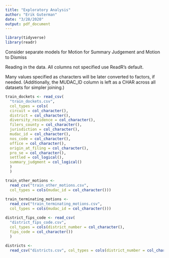 ```yaml
---
title: "Exploratory Analysis"
author: "Erik Guterman"
date: "3/28/2020"
output: pdf_document
---
```


```r
library(tidyverse)
library(readr)
```


Consider separate models for Motion for Summary Judgement and Motion to Dismiss

Reading in the data. All columns not specified use ReadR's default. 

Many values specified as characters will be later converted to factors, if needed. (Additionally, the MUDAC_ID column is left as a CHAR across all datasets for simpler joining.)


```r
train_dockets <- read_csv(
  "train_dockets.csv",
  col_types = cols(
  circuit = col_character(),
  district = col_character(),
  diversity_residence = col_character(),
  filers_county = col_character(),
  jurisdiction = col_character(),
  mudac_id = col_character(),
  nos_code = col_character(),
  office = col_character(),
  origin_at_filing = col_character(),
  pro_se = col_character(),
  settled = col_logical(),
  summary_judgment = col_logical()
  )
  )

train_other_motions <-
  read_csv("train_other_motions.csv",
  col_types = cols(mudac_id = col_character()))
  
train_terminating_motions <-
  read_csv("train_terminating_motions.csv",
  col_types = cols(mudac_id = col_character()))

district_fips_code <- read_csv(
  "district_fips_code.csv",
  col_types = cols(district_number = col_character(),
  fips_code = col_character())
  )
  
districts <-
  read_csv("districts.csv", col_types = cols(district_number = col_character()))
  
```

```r

```





